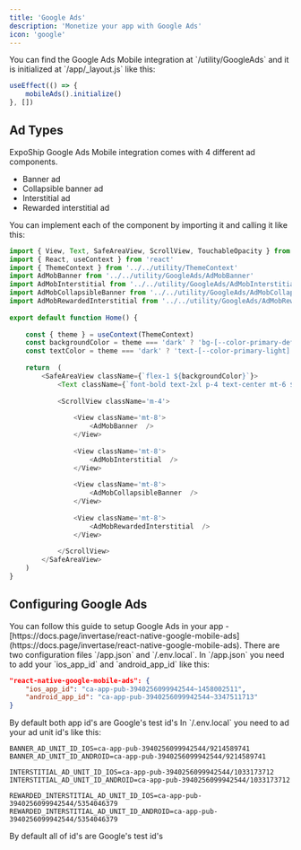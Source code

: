 ```yaml
---
title: 'Google Ads'
description: 'Monetize your app with Google Ads'
icon: 'google'
---
```


<Note>
    You can find the Google Ads Mobile integration at `/utility/GoogleAds` and it is initialized at `/app/_layout.js` like this:
</Note>

```js /app/_layout.js
useEffect(() => {
	mobileAds().initialize()
}, [])
```

## Ad Types
<Tip>
    ExpoShip Google Ads Mobile integration comes with 4 different ad components.
</Tip>

- Banner ad
- Collapsible banner ad
- Interstitial ad
- Rewarded interstitial ad

You can implement each of the component by importing it and calling it like this:

```js example.js
import { View, Text, SafeAreaView, ScrollView, TouchableOpacity } from 'react-native'
import { React, useContext } from 'react'
import { ThemeContext } from '../../utility/ThemeContext'
import AdMobBanner from '../../utility/GoogleAds/AdMobBanner'
import AdMobInterstitial from '../../utility/GoogleAds/AdMobInterstitial'
import AdMobCollapsibleBanner from '../../utility/GoogleAds/AdMobCollapsibleBanner'
import AdMobRewardedInterstitial from '../../utility/GoogleAds/AdMobRewardedInterstitial'
 
export default function Home() {
 
	const { theme } = useContext(ThemeContext)
	const backgroundColor = theme === 'dark' ? 'bg-[--color-primary-default]' : 'bg-[--color-primary-light]';
	const textColor = theme === 'dark' ? 'text-[--color-primary-light]' : 'text-[--color-primary-default]';
 
	return  (
		<SafeAreaView className={`flex-1 ${backgroundColor}`}>
			<Text className={`font-bold text-2xl p-4 text-center mt-6 ${textColor}`}>Google Ads</Text>
 
			<ScrollView className='m-4'>
 
				<View className='mt-8'>
					<AdMobBanner  />
				</View>
 
				<View className='mt-8'>
					<AdMobInterstitial  />
				</View>
 
				<View className='mt-8'>
					<AdMobCollapsibleBanner  />
				</View>
				
				<View className='mt-8'>
					<AdMobRewardedInterstitial  />
				</View>
				
			</ScrollView>
		</SafeAreaView>
	)
}
```

## Configuring Google Ads
<Note>
    You can follow this guide to setup Google Ads in your app - [https://docs.page/invertase/react-native-google-mobile-ads](https://docs.page/invertase/react-native-google-mobile-ads).
</Note>

<Tip>
    There are two configuration files `/app.json` and `/.env.local`. In `/app.json` you need to add your `ios_app_id` and `android_app_id` like this:
</Tip>

```json app.json
"react-native-google-mobile-ads": {
	"ios_app_id": "ca-app-pub-3940256099942544~1458002511",
	"android_app_id": "ca-app-pub-3940256099942544~3347511713"
}
```

<Warning>
    By default both app id's are Google's test id's
</Warning>

<Tip>
    In `/.env.local` you need to ad your ad unit id's like this:
</Tip>

```env /.env.local
BANNER_AD_UNIT_ID_IOS=ca-app-pub-3940256099942544/9214589741
BANNER_AD_UNIT_ID_ANDROID=ca-app-pub-3940256099942544/9214589741
 
INTERSTITIAL_AD_UNIT_ID_IOS=ca-app-pub-3940256099942544/1033173712
INTERSTITIAL_AD_UNIT_ID_ANDROID=ca-app-pub-3940256099942544/1033173712
 
REWARDED_INTERSTITIAL_AD_UNIT_ID_IOS=ca-app-pub-3940256099942544/5354046379
REWARDED_INTERSTITIAL_AD_UNIT_ID_ANDROID=ca-app-pub-3940256099942544/5354046379
```

<Warning>
    By default all of id's are Google's test id's
</Warning>